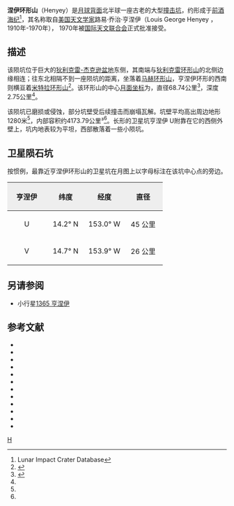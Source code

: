 {{lunar crater data
 | image=Henyey crater LRO WAC.jpg
 | caption=[[月球勘测轨道飞行器|月球勘测轨道飞行器]]拍摄的图像|
 | latitude    = 12.70
 | N_or_S      = N
 | longitude   = 52.33
 | E_or_W      = W
 | diameter    = 68.74 [[kilometre|公里]]
 | depth       = 2.75公里
 | colong      = 152
 | eponym      = 路易·乔治·亨涅伊}}

'''涅伊环形山'''（Henyey）是[[月球背面|月球背面]]北半球一座古老的大型[[撞击坑|撞击坑]]，约形成于[[前酒海纪|前酒海纪]]<ref name=LICD>Lunar Impact Crater Database</ref>，其名称取自[[美国|美国]][[天文学家|天文学家]]路易·乔治·亨涅伊（Louis George Henyey ，1910年-1970年），
1970年被[[国际天文联合会|国际天文联合会]]正式批准接受。

==描述==
该陨坑位于巨大的[[狄利克雷-杰克逊盆地|狄利克雷-杰克逊盆地]]东侧，其南端与[[狄利克雷环形山|狄利克雷环形山]]的北侧边缘相连；往东北相隔不到一座陨坑的距离，坐落着[[马赫环形山|马赫环形山]]，亨涅伊环形的西南则横亘着[[米特拉环形山|米特拉环形山]]<ref>{{Cite web |url=http://planetarynames.wr.usgs.gov/images/Lunar/lac_69_lo.pdf |title=Crater Henyey on the LAC-69 map |accessdate=2016-06-26 |archive-date=2013-02-20 |archive-url=https://web.archive.org/web/20130220193725/http://planetarynames.wr.usgs.gov/images/Lunar/lac_69_lo.pdf |dead-url=no }}</ref>。该环形山的中心[[月面坐标|月面坐标]]为{{Coord|12.70|N|152.33|W|globe:Moon|nogoogle=1|noosm=1}}，直径68.74公里<ref name="IAU">{{Cite web |url=http://planetarynames.wr.usgs.gov/Feature/2455 |title=Directory of the International Astronomical Union |access-date=2016-06-26 |archive-date=2019-11-03 |archive-url=https://web.archive.org/web/20191103195102/https://planetarynames.wr.usgs.gov/Feature/2455 |dead-url=no }}</ref>，深度2.75公里<ref name="LICD"/>。

该陨坑已磨损或侵蚀，部分坑壁受后续撞击而崩塌瓦解。坑壁平均高出周边地形1280米<ref name="LICD"/>，内部容积约4173.79公里³<ref name="LICD"/>。长形的卫星坑亨涅伊 U附靠在它的西侧外壁上，坑内地表较为平坦，西部散落着一些小陨坑。

==卫星陨石坑==

按惯例，最靠近亨涅伊环形山的卫星坑在月图上以字母标注在该坑中心点的旁边。

{| class="wikitable"
!width="25%" style="background:#eeeeee;" |亨涅伊 
!width="25%" style="background:#eeeeee;" |纬度
!width="25%" style="background:#eeeeee;" |经度
!width="25%" style="background:#eeeeee;" |直径
|-
|align="center"|U
|align="center"|14.2° N
|align="center"|153.0° W
|align="center"|45 公里
|-
|align="center"|V
|align="center"|14.7° N
|align="center"|153.9° W
|align="center"|26 公里
|}

==另请参阅==
* 小行星[[小行星1365|1365 亨涅伊]]

==参考文献==
{{reflist}}
{{refbegin}}
* {{cite book
  | last1 = Andersson
  | first1 = L. E.
  | last2 = Whitaker
  | first2 = E. A.
  | authorlink2 = Ewen Whitaker
  | date = 1982
  | title = [[NASA|NASA]] Catalogue of Lunar Nomenclature
  | publisher = NASA RP-1097
  | ref = harv
  }}
* {{cite web
  | last = Blue
  | first = Jennifer
  | date = July 25, 2007
  | title = Gazetteer of Planetary Nomenclature
  | publisher = [[United_States_Geological_Survey|USGS]]
  | url = http://planetarynames.wr.usgs.gov/
  | accessdate = 2007-08-05
  | ref = harv
  | archive-date = 2015-05-26
  | archive-url = https://web.archive.org/web/20150526164842/http://planetarynames.wr.usgs.gov/
  | dead-url = no
  }}
* {{cite book
  | last1 = Bussey
  | first1 = B.
  | authorlink1 = Ben Bussey
  | last2 = Spudis
  | first2 = P.
  | authorlink2 = Paul Spudis
  | date = 2004
  | title = The Clementine Atlas of the Moon
  | publisher = Cambridge University Press
  | location = New York
  | isbn = 978-0-521-81528-4
  | ref = harv
  }}
* {{cite book
  | last1 = Cocks
  | first1 = Elijah E.
  | last2 = Cocks
  | first2 = Josiah C.
  | date = 1995
  | title = Who's Who on the Moon: A Biographical Dictionary of Lunar Nomenclature
  | url = https://archive.org/details/isbn_9780936389271
  | publisher = Tudor Publishers
  | isbn = 978-0-936389-27-1
  | ref = harv
  }}
* {{cite web
  | last = McDowell
  | first = Jonathan
  | date = July 15, 2007
  | url = http://host.planet4589.org/astro/lunar/
  | title = Lunar Nomenclature
  | publisher = Jonathan's Space Report
  | accessdate = 2007-10-24
  | ref = harv
  | archive-date = 2015-01-12
  | archive-url = https://web.archive.org/web/20150112233439/http://host.planet4589.org/astro/lunar/
  | dead-url = no
  }}
* {{cite journal| last1 = Menzel| first1 = D. H.| last2 = Minnaert| first2 = M.| last3 = Levin| first3 = B.| last4 = Dollfus| first4 = A.| last5 = Bell| first5 = B.| title = Report on Lunar Nomenclature by the Working Group of Commission 17 of the IAU| doi = 10.1007/BF00171763| journal = Space Science Reviews| volume = 12| issue = 2| pages = 136–186| date = 1971| bibcode = 1971SSRv...12..136M| ref = harv}}
* {{cite book
  | first = Patrick
  | last = Moore
  | authorlink = Patrick Moore
  | date = 2001
  | title = On the Moon
  | url = https://archive.org/details/patrickmooreonmo00patr
  | publisher = Sterling Publishing Co.
  | isbn = 978-0-304-35469-6
  | ref = harv
  }}
* {{cite book
  | first = Fred W.
  | last = Price
  | date = 1988
  | title = The Moon Observer's Handbook
  | publisher = Cambridge University Press
  | isbn = 978-0-521-33500-3
  | ref = harv
  }}
* {{cite book
  | last = Rükl
  | first = Antonín
  | authorlink = Antonín Rükl
  | date = 1990
  | title = Atlas of the Moon
  | publisher = Kalmbach Books
  | isbn = 978-0-913135-17-4
  | ref = harv
  }}
* {{cite book
  | last = Webb
  | first = Rev. T. W.
  | authorlink = Thomas William Webb
  | date = 1962
  | title = Celestial Objects for Common Telescopes
  | url = https://archive.org/details/celestialobjects00webb
  | edition = 6th revised
  | publisher = Dover
  | isbn = 978-0-486-20917-3
  | ref = harv
  }}
* {{cite book
  | first = Ewen A.
  | last = Whitaker
  | authorlink = Ewen Whitaker
  | date = 1999
  | title = Mapping and Naming the Moon
  | publisher = Cambridge University Press
  | isbn = 978-0-521-62248-6
  | ref = harv
  }}
* {{cite book
  | first = Peter T.
  | last = Wlasuk
  | date = 2000
  | title = Observing the Moon
  | publisher = Springer
  | isbn = 978-1-85233-193-1
  | ref = harv
 }}
{{refend}}

[[Category:月球环形山|H]]
{{月球環形山 (G-K)}}